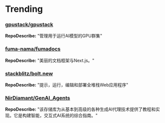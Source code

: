 
# Trending

### [gpustack/gpustack](https://github.com/gpustack/gpustack)
**RepoDescribe:** "管理用于运行AI模型的GPU群集"
  

### [fuma-nama/fumadocs](https://github.com/fuma-nama/fumadocs)
**RepoDescribe:** "美丽的文档框架与Next.js。"
  

### [stackblitz/bolt.new](https://github.com/stackblitz/bolt.new)
**RepoDescribe:** "提示，运行，编辑和部署全堆栈Web应用程序"
  

### [NirDiamant/GenAI_Agents](https://github.com/NirDiamant/GenAI_Agents)
**RepoDescribe:** "该存储库为从基本到高级的各种生成AI代理技术提供了教程和实现。它是构建智能，交互式AI系统的综合指南。"
  
